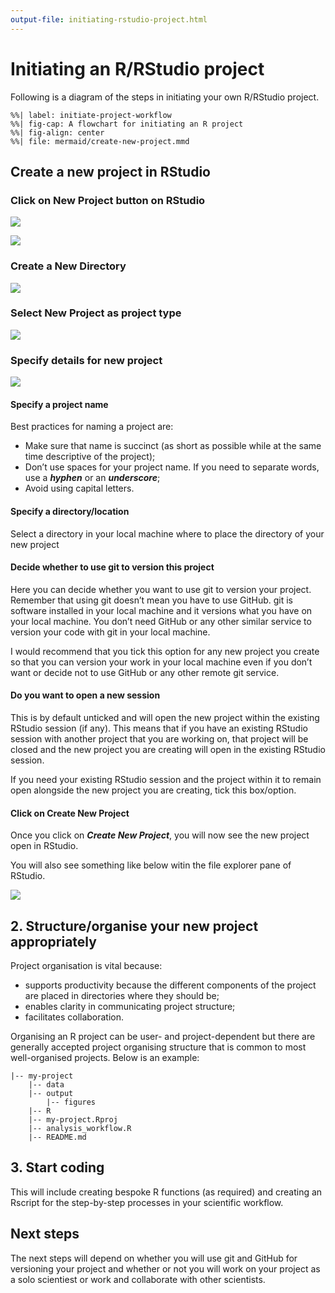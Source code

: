 ```yaml
---
output-file: initiating-rstudio-project.html
---
```


# Initiating an R/RStudio project {#sec-initiate-projects}

Following is a diagram of the steps in initiating your own R/RStudio project.

<!--- ![](images/git_process2.png) -->

```mermaid
%%| label: initiate-project-workflow
%%| fig-cap: A flowchart for initiating an R project
%%| fig-align: center
%%| file: mermaid/create-new-project.mmd
```

## Create a new project in RStudio {#sec-create-project}

### Click on New Project button on RStudio

![](images/new_project1.png)

![](images/new_project2.png)

### Create a New Directory

![](images/new_project3.png)

### Select New Project as project type

![](images/new_project4.png)

### Specify details for new project

![](images/new_project5.png)

#### Specify a project name {.unnumbered}

::: {.callout-note}
Best practices for naming a project are:

* Make sure that name is succinct (as short as possible while at the same time descriptive of the project);
* Don't use spaces for your project name. If you need to separate words, use a ***hyphen*** or an ***underscore***;
* Avoid using capital letters.
:::

#### Specify a directory/location {.unnumbered}

Select a directory in your local machine where to place the directory of your new project

#### Decide whether to use git to version this project {.unnumbered}

Here you can decide whether you want to use git to version your project. Remember that using git doesn't mean you have to use GitHub. git is software installed in your local machine and it versions what you have on your local machine. You don't need GitHub or any other similar service to version your code with git in your local machine.

I would recommend that you tick this option for any new project you create so that you can version your work in your local machine even if you don't want or decide not to use GitHub or any other remote git service.

#### Do you want to open a new session {.unnumbered}

This is by default unticked and will open the new project within the existing RStudio session (if any). This means that if you have an existing RStudio session with another project that you are working on, that project will be closed and the new project you are creating will open in the existing RStudio session.

If you need your existing RStudio session and the project within it to remain open alongside the new project you are creating, tick this box/option.

#### Click on Create New Project {.unnumbered}

Once you click on ***Create New Project***, you will now see the new project open in RStudio.

You will also see something like below witin the file explorer pane of RStudio.

![](images/new_project6.png)

## 2. Structure/organise your new project appropriately

::: {.callout-note}
Project organisation is vital because:

* supports productivity because the different components of the project are placed in directories where they should be;
* enables clarity in communicating project structure;
* facilitates collaboration.
:::

Organising an R project can be user- and project-dependent but there are generally accepted project organising structure that is common to most well-organised projects. Below is an example:


```   
|-- my-project    
    |-- data    
    |-- output    
        |-- figures    
    |-- R    
    |-- my-project.Rproj    
    |-- analysis_workflow.R    
    |-- README.md    
```


## 3. Start coding

This will include creating bespoke R functions (as required) and creating an Rscript for the step-by-step processes in your scientific workflow.


## Next steps

The next steps will depend on whether you will use git and GitHub for versioning your project and whether or not you will work on your project as a solo scientiest or work and collaborate with other scientists.
